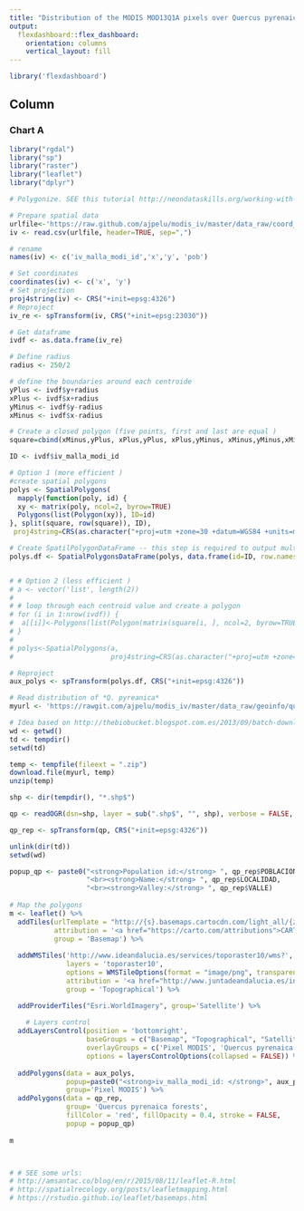 ```yaml
---
title: "Distribution of the MODIS MOD13Q1A pixels over Quercus pyrenaica forests in Sierra Nevada"
output: 
  flexdashboard::flex_dashboard:
    orientation: columns
    vertical_layout: fill
---
```


```r
library('flexdashboard')
```

Column 
-----------------------------------------------------------------------

### Chart A


```r
library("rgdal")
library("sp")
library("raster")
library("leaflet")
library("dplyr")
```

```r
# Polygonize. SEE this tutorial http://neondataskills.org/working-with-field-data/Field-Data-Polygons-From-Centroids 

# Prepare spatial data 
urlfile<-'https://raw.github.com/ajpelu/modis_iv/master/data_raw/coord_qpyr.csv'
iv <- read.csv(urlfile, header=TRUE, sep=",")

# rename 
names(iv) <- c('iv_malla_modi_id','x','y', 'pob')

# Set coordinates 
coordinates(iv) <- c('x', 'y') 
# Set projection 
proj4string(iv) <- CRS("+init=epsg:4326") 
# Reproject 
iv_re <- spTransform(iv, CRS("+init=epsg:23030")) 

# Get dataframe 
ivdf <- as.data.frame(iv_re)

# Define radius 
radius <- 250/2

# define the boundaries around each centroide 
yPlus <- ivdf$y+radius
xPlus <- ivdf$x+radius
yMinus <- ivdf$y-radius
xMinus <- ivdf$x-radius

# Create a closed polygon (five points, first and last are equal )
square=cbind(xMinus,yPlus, xPlus,yPlus, xPlus,yMinus, xMinus,yMinus,xMinus,yPlus,xMinus,yPlus)

ID <- ivdf$iv_malla_modi_id

# Option 1 (more efficient ) 
#create spatial polygons
polys <- SpatialPolygons(
  mapply(function(poly, id) {
  xy <- matrix(poly, ncol=2, byrow=TRUE)
  Polygons(list(Polygon(xy)), ID=id)
}, split(square, row(square)), ID),
 proj4string=CRS(as.character("+proj=utm +zone=30 +datum=WGS84 +units=m +no_defs +ellps=WGS84 +towgs84=0,0,0")))

# Create SpatilPolygonDataFrame -- this step is required to output multiple polygons.
polys.df <- SpatialPolygonsDataFrame(polys, data.frame(id=ID, row.names=ID))


# # Option 2 (less efficient )
# a <- vector('list', length(2))
# 
# # loop through each centroid value and create a polygon
# for (i in 1:nrow(ivdf)) {
#  a[[i]]<-Polygons(list(Polygon(matrix(square[i, ], ncol=2, byrow=TRUE))), ID[i])
# }
# 
# polys<-SpatialPolygons(a,
#                        proj4string=CRS(as.character("+proj=utm +zone=30 +datum=WGS84 +units=m +no_defs +ellps=WGS84 +towgs84=0,0,0")))

# Reproject 
aux_polys <- spTransform(polys.df, CRS("+init=epsg:4326"))
```

```r
# Read distribution of *Q. pyreanica* 
myurl <- 'https://rawgit.com/ajpelu/modis_iv/master/data_raw/geoinfo/quercus_pyrenaica_sn.zip'

# Idea based on http://thebiobucket.blogspot.com.es/2013/09/batch-downloading-zipped-shapefiles.html 
wd <- getwd()
td <- tempdir()
setwd(td)

temp <- tempfile(fileext = ".zip")
download.file(myurl, temp)
unzip(temp)

shp <- dir(tempdir(), "*.shp$")

qp <- readOGR(dsn=shp, layer = sub(".shp$", "", shp), verbose = FALSE, encoding="UTF-8")

qp_rep <- spTransform(qp, CRS("+init=epsg:4326"))

unlink(dir(td))
setwd(wd)
```


```r
popup_qp <- paste0("<strong>Population id:</strong> ", qp_rep$POBLACION,
                   "<br><strong>Name:</strong> ", qp_rep$LOCALIDAD,
                   "<br><strong>Valley:</strong> ", qp_rep$VALLE)
  
# Map the polygons 
m <- leaflet() %>% 
  addTiles(urlTemplate = "http://{s}.basemaps.cartocdn.com/light_all/{z}/{x}/{y}.png",
           attribution = '<a href="https://carto.com/attributions">CARTO</a>', 
           group = 'Basemap') %>%
  
  addWMSTiles('http://www.ideandalucia.es/services/toporaster10/wms?',
              layers = 'toporaster10',
              options = WMSTileOptions(format = "image/png", transparent = FALSE),
              attribution = '<a href="http://www.juntadeandalucia.es/institutodeestadisticaycartografia" target="_blank">Instituto de Estadística y Cartografía de Andalucía</a>',
              group = 'Topographical') %>%

  addProviderTiles("Esri.WorldImagery", group='Satellite') %>% 
  
    # Layers control
  addLayersControl(position = 'bottomright',
                   baseGroups = c("Basemap", "Topographical", "Satellite"),
                   overlayGroups = c('Pixel MODIS', 'Quercus pyrenaica forests'),
                   options = layersControlOptions(collapsed = FALSE)) %>%
  
  addPolygons(data = aux_polys, 
              popup=paste0("<strong>iv_malla_modi_id: </strong>", aux_polys$id), 
              group='Pixel MODIS') %>% 
  addPolygons(data = qp_rep, 
              group= 'Quercus pyrenaica forests', 
              fillColor = 'red', fillOpacity = 0.4, stroke = FALSE,
              popup = popup_qp)
              
m



# # SEE some urls: 
# http://amsantac.co/blog/en/r/2015/08/11/leaflet-R.html
# http://spatialrecology.org/posts/leafletmapping.html
# https://rstudio.github.io/leaflet/basemaps.html

```


